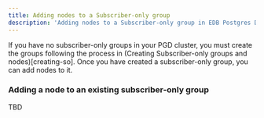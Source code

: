 ```yaml
---
title: Adding nodes to a Subscriber-only group
description: 'Adding nodes to a Subscriber-only group in EDB Postgres Distributed'
---
```


If you have no subscriber-only groups in your PGD cluster, you must create the groups following the process in (Creating Subscriber-only groups and nodes)[creating-so]. Once you have created a subscriber-only group, you can add nodes to it.

### Adding a node to an existing subscriber-only group

TBD

